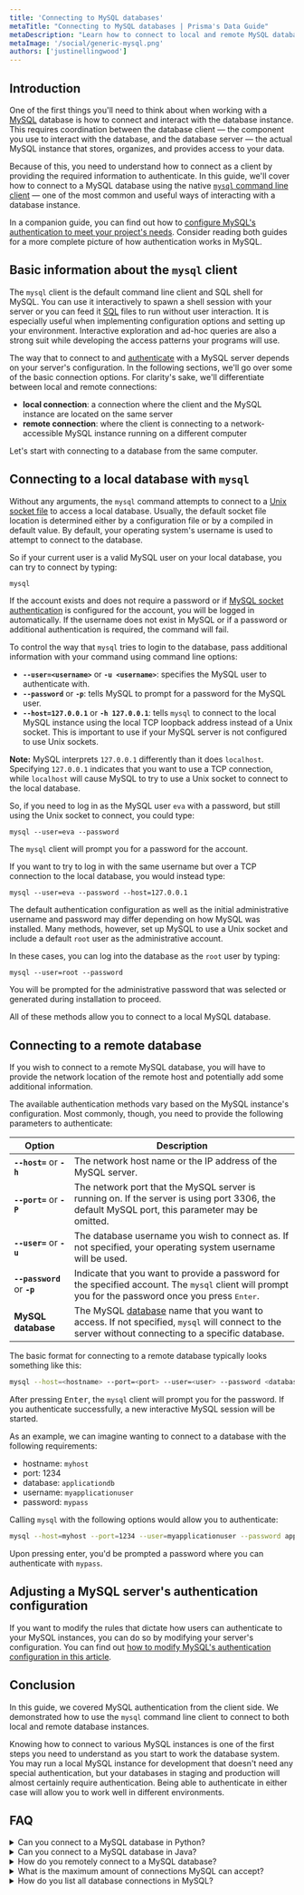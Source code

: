 ```yaml
---
title: 'Connecting to MySQL databases'
metaTitle: "Connecting to MySQL databases | Prisma's Data Guide"
metaDescription: "Learn how to connect to local and remote MySQL databases using the `mysql` client"
metaImage: '/social/generic-mysql.png'
authors: ['justinellingwood']
---
```


## Introduction

One of the first things you'll need to think about when working with a [MySQL](/intro/database-glossary#mysql) database is how to connect and interact with the database instance.  This requires coordination between the database client — the component you use to interact with the database, and the database server — the actual MySQL instance that stores, organizes, and provides access to your data.

Because of this, you need to understand how to connect as a client by providing the required information to authenticate.  In this guide, we'll cover how to connect to a MySQL database using the native [`mysql` command line client](https://dev.mysql.com/doc/refman/8.0/en/mysql.html) — one of the most common and useful ways of interacting with a database instance.

In a companion guide, you can find out how to [configure MySQL's authentication to meet your project's needs](/mysql/authentication-and-authorization/user-management-and-authentication).  Consider reading both guides for a more complete picture of how authentication works in MySQL.

## Basic information about the `mysql` client

The `mysql` client is the default command line client and SQL shell for MySQL.  You can use it interactively to spawn a shell session with your server or you can feed it [SQL](/intro/database-glossary#sql) files to run without user interaction.  It is especially useful when implementing configuration options and setting up your environment.  Interactive exploration and ad-hoc queries are also a strong suit while developing the access patterns your programs will use.

The way that to connect to and [authenticate](/intro/database-glossary#authentication) with a MySQL server depends on your server's configuration.  In the following sections, we'll go over some of the basic connection options.  For clarity's sake, we'll differentiate between local and remote connections:

* **local connection**: a connection where the client and the MySQL instance are located on the same server 
* **remote connection**: where the client is connecting to a network-accessible MySQL instance running on a different computer

Let's start with connecting to a database from the same computer.

## Connecting to a local database with `mysql`

Without any arguments, the `mysql` command attempts to connect to a [Unix socket file](https://en.wikipedia.org/wiki/Unix_file_types) to access a local database.  Usually, the default socket file location is determined either by a configuration file or by a compiled in default value.  By default, your operating system's username is used to attempt to connect to the database.

So if your current user is a valid MySQL user on your local database, you can try to connect by typing:

```bash
mysql
```

If the account exists and does not require a password or if [MySQL socket authentication](https://dev.mysql.com/doc/refman/8.0/en/socket-pluggable-authentication.html) is configured for the account, you will be logged in automatically.  If the username does not exist in MySQL or if a password or additional authentication is required, the command will fail.

To control the way that `mysql` tries to login to the database, pass additional information with your command using command line options:

* **`--user=<username>`** or **`-u <username>`**: specifies the MySQL user to authenticate with.
* **`--password`** or **`-p`**: tells MySQL to prompt for a password for the MySQL user.
* **`--host=127.0.0.1`** or **`-h 127.0.0.1`**: tells `mysql` to connect to the local MySQL instance using the local TCP loopback address instead of a Unix socket.  This is important to use if your MySQL server is not configured to use Unix sockets.

**Note:** MySQL interprets `127.0.0.1` differently than it does `localhost`.  Specifying `127.0.0.1` indicates that you want to use a TCP connection, while `localhost` will cause MySQL to try to use a Unix socket to connect to the local database.

So, if you need to log in as the MySQL user `eva` with a password, but still using the Unix socket to connect, you could type:

```shell
mysql --user=eva --password
```

The `mysql` client will prompt you for a password for the account.

If you want to try to log in with the same username but over a TCP connection to the local database, you would instead type:

```shell
mysql --user=eva --password --host=127.0.0.1
```

The default authentication configuration as well as the initial administrative username and password may differ depending on how MySQL was installed.  Many methods, however, set up MySQL to use a Unix socket and include a default `root` user as the administrative account.

In these cases, you can log into the database as the `root` user by typing:

```shell
mysql --user=root --password
```

You will be prompted for the administrative password that was selected or generated during installation to proceed.

All of these methods allow you to connect to a local MySQL database.

## Connecting to a remote database

If you wish to connect to a remote MySQL database, you will have to provide the network location of the remote host and potentially add some additional information.

The available authentication methods vary based on the MySQL instance's configuration.  Most commonly, though, you need to provide the following parameters to authenticate:

| **Option** | **Description** |
| ---------- | --------------- |
| **`--host=`** or **`-h`** | The network host name or the IP address of the MySQL server. |
| **`--port=`** or **`-P`**| The network port that the MySQL server is running on.  If the server is using port 3306, the default MySQL port, this parameter may be omitted. |
| **`--user=`** or **`-u`** | The database username you wish to connect as.  If not specified, your operating system username will be used. |
| **`--password`** or **`-p`** | Indicate that you want to provide a password for the specified account.  The `mysql` client will prompt you for the password once you press <kbd>Enter</kbd>. |
| **MySQL database** | The MySQL [database](/intro/database-glossary#database) name that you want to access.  If not specified, `mysql` will connect to the server without connecting to a specific database. |

The basic format for connecting to a remote database typically looks something like this:

```bash
mysql --host=<hostname> --port=<port> --user=<user> --password <database>
```

After pressing <kbd>Enter</kbd>, the `mysql` client will prompt you for the password.  If you authenticate successfully, a new interactive MySQL session will be started.

As an example, we can imagine wanting to connect to a database with the following requirements:

* hostname: `myhost`
* port: 1234
* database: `applicationdb`
* username: `myapplicationuser`
* password: `mypass`

Calling `mysql` with the following options would allow you to authenticate:

```bash
mysql --host=myhost --port=1234 --user=myapplicationuser --password applicationdb
```

Upon pressing enter, you'd be prompted a password where you can authenticate with `mypass`.

## Adjusting a MySQL server's authentication configuration

If you want to modify the rules that dictate how users can authenticate to your MySQL instances, you can do so by modifying your server's configuration.  You can find out [how to modify MySQL's authentication configuration in this article](/mysql/authentication-and-authorization/user-management-and-authentication).

## Conclusion

In this guide, we covered MySQL authentication from the client side.  We demonstrated how to use the `mysql` command line client to connect to both local and remote database instances.

Knowing how to connect to various MySQL instances is one of the first steps you need to understand as you start to work the database system.  You may run a local MySQL instance for development that doesn't need any special authentication, but your databases in staging and production will almost certainly require authentication.  Being able to authenticate in either case will allow you to work well in different environments.

## FAQ

<details><summary>Can you connect to a MySQL database in Python?</summary>

Yes, you can connect to a MySQL database using Python. You will need to download the MySQL Python connector and use the `connect()` constructor.

MySQL provides a [developer guide](https://dev.mysql.com/doc/connector-python/en/connector-python-example-connecting.html) once the connector is downloaded.

</details>

<details><summary>Can you connect to a MySQL database in Java?</summary>

Yes, you can connect to a MySQL database using Java. You will need to download the MySQL Java connector.

MySQL provides an [installation guide](https://dev.mysql.com/doc/connector-j/5.1/en/connector-j-installing.html) for the connector and examples to get started.

</details>

<details><summary>How do you remotely connect to a MySQL database?</summary>

If you wish to connect to a remote MySQL database, you will have to provide the network location of the remote host and potentially add some additional information.

The available authentication methods vary base on the MySQL instance's configuration. Most commonly, though, you need to provide the following parameters to authenticate:

| Option | Description |
| ------ | ----------- |
| `--host=` or `-h` | The network host name or the IP address of the MySQL server |
| `--port` or `-P` | The network port that the MySQL server is running on. If the server is using port 3306, the default MySQL port, this parameter may be omitted. |
| `--user=` or `-u` | The database username you wish to connect as. If not specified, your operating system usernamme will be used. |
| `--password` or `-p` | Indicate that you want to provide a password for the specified account. The `mysql` client will prompt you for the password once you press <kbd>Enter</kbd>. |
| *MySQL database* | The MySQL database name that you want to access. If not specified, `mysql` will connect to the server without connecting to a specific database. |

</details>

<details><summary>What is the maximum amount of connections MySQL can accept?</summary>

The amount of connections MySQL can accept is controlled by the `max_connections` variable. By default this value is 151.

You can manually increase this value if needed, and your server has enough RAM to support the increased connections.

</details>

<details><summary>How do you list all database connections in MySQL?</summary>

There are a couple of ways to identify the number of connections on a MySQL database. The most common way is through `mysql` command line.

You can use the [`threads_connected`](https://dev.mysql.com/doc/refman/8.0/en/server-status-variables.html#statvar_Threads_connected) variable which shows an out put of the number of connections.

You can also use the [`show processlist`](https://dev.mysql.com/doc/refman/8.0/en/performance-schema-processlist-table.html) command which indicates the operations currently being performed by the set of threads executing within the server.

</details>
